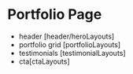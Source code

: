 

<Meta of={Stories} />

# Portfolio Page

- header [header/heroLayouts]
- portfolio grid [portfolioLayouts]
- testimonials [testimonialLayouts]
- cta[ctaLayouts]

<Controls of={Stories.Default} />
<Canvas of={Stories.Default} sourceState="shown" withToolbar="true" />
